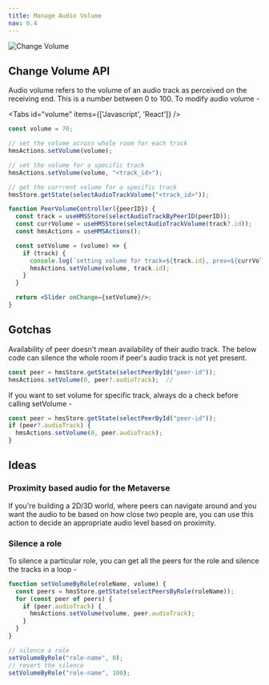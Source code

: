 ```yaml
---
title: Manage Audio Volume
nav: 6.4
---
```


![Change Volume](/docs/guides/volume.png)

## Change Volume API

Audio volume refers to the volume of an audio track as perceived on the receiving end. This is a number between 0 to 100.
To modify audio volume - 

<Tabs id="volume" items={['Javascript', 'React']} />

<Tab id='volume-0'>

```js
const volume = 70;

// set the volume across whole room for each track
hmsActions.setVolume(volume);

// set the volume for a specific track
hmsActions.setVolume(volume, "<track_id>");

// get the currrent volume for a specific track
hmsStore.getState(selectAudioTrackVolume("<track_id>"));
```

</Tab>

<Tab id='volume-1'>

```jsx
function PeerVolumeController({peerID}) {
  const track = useHMSStore(selectAudioTrackByPeerID(peerID));
  const currVolume = useHMSStore(selectAudioTrackVolume(track?.id));
  const hmsActions = useHMSActions();

  const setVolume = (volume) => {
    if (track) {
      console.log(`setting volume for track=${track.id}, prev=${currVolume}, new=${volume}`);
      hmsActions.setVolume(volume, track.id);
    }
  }

  return <Slider onChange={setVolume}/>;
}
```

</Tab>

## Gotchas

Availability of peer doesn't mean availability of their audio track. The below code can silence the whole room if peer's audio track is not yet present.

```js
const peer = hmsStore.getState(selectPeerById("peer-id"));
hmsActions.setVolume(0, peer?.audioTrack);  // 
```

If you want to set volume for specific track, always do a check before calling setVolume - 


```js
const peer = hmsStore.getState(selectPeerById("peer-id"));
if (peer?.audioTrack) {
  hmsActions.setVolume(0, peer.audioTrack);
}
```

## Ideas

### Proximity based audio for the Metaverse

If you're building a 2D/3D world, where peers can navigate around and you want the audio to be based on how close two people are, you can use this action to decide an appropriate audio level based on proximity.


### Silence a role

To silence a particular role, you can get all the peers for the role and silence the tracks in a loop - 

```js
function setVolumeByRole(roleName, volume) {
  const peers = hmsStore.getState(selectPeersByRole(roleName));
  for (const peer of peers) {
    if (peer.audioTrack) {
      hmsActions.setVolume(volume, peer.audioTrack);
    }
  }
}

// silence a role
setVolumeByRole("role-name", 0);
// revert the silence
setVolumeByRole("role-name", 100);
```
